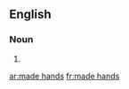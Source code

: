 ==English==

===Noun===
{{head|en|plural|head=[[made]] [[hands]]}}

# {{plural of|made hand|lang=en|nocat=1}}

[[ar:made hands]]
[[fr:made hands]]